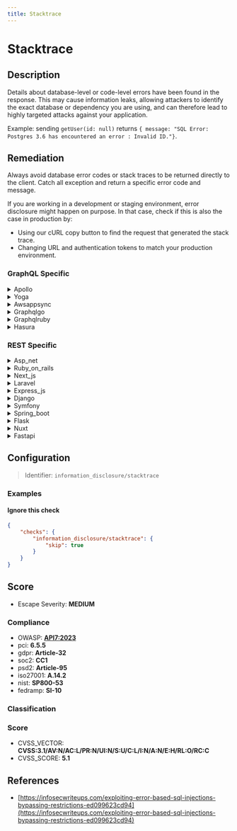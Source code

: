```yaml
---
title: Stacktrace
---
```


# Stacktrace

## Description

Details about database-level or code-level errors have been found in the response. This may cause information leaks, allowing attackers to identify the exact database or dependency you are using, and can therefore lead to highly targeted attacks against your application.

Example: sending `getUser(id: null)` returns `{ message: "SQL Error: Postgres 3.6 has encountered an error : Invalid ID."}`.


## Remediation

Always avoid database error codes or stack traces to be returned directly to the client.
Catch all exception and return a specific error code and message.

If you are working in a development or staging environment, error disclosure might happen on purpose.
In that case, check if this is also the case in production by:
- Using our cURL copy button to find the request that generated the stack trace.
- Changing URL and authentication tokens to match your production environment.



### GraphQL Specific

<details>
    <summary>Apollo</summary>

To address issues within the Apollo framework engine, ensure that all dependencies are up to date, follow best practices for error handling, and regularly audit your code for security vulnerabilities. Additionally, consider implementing proper logging to capture stack traces for debugging while avoiding exposure of sensitive information in production environments.

</details>

<details>
    <summary>Yoga</summary>

To address issues within the Yoga framework engine, ensure that all dependencies are up-to-date, utilize proper error handling mechanisms, and adhere to the framework's best practices for security and performance. Regularly review the documentation and community resources for updates and patches that can help mitigate potential vulnerabilities or bugs.

</details>

<details>
    <summary>Awsappsync</summary>

To mitigate issues within the AWS AppSync framework engine, ensure that you are handling errors gracefully and logging them appropriately. Implement structured error handling to capture stack traces and exceptions without exposing sensitive information to the client. Regularly review and update your security policies and IAM roles to adhere to the principle of least privilege. Monitor and analyze the logs to detect and respond to any abnormal behavior promptly. Additionally, keep the AWS AppSync service and all related dependencies up to date with the latest security patches and best practices.

</details>

<details>
    <summary>Graphqlgo</summary>

To mitigate the risk of injection attacks in a GraphQL Go framework engine, ensure that all user-supplied input is properly validated and sanitized. Use prepared statements with variable binding for all database queries to prevent injection vulnerabilities. Additionally, implement proper error handling to avoid exposing sensitive stack trace information to the client. Regularly review and update your security practices to address new and emerging threats.

</details>

<details>
    <summary>Graphqlruby</summary>

Ensure that the GraphQL Ruby framework is configured to sanitize and validate all inputs to prevent injection attacks. Use the built-in mechanisms for parameterized queries and argument validation to avoid potential security vulnerabilities. Regularly update the framework and its dependencies to incorporate the latest security patches and features.

</details>

<details>
    <summary>Hasura</summary>

To mitigate the risk of SQL injection and ensure secure query handling within the Hasura framework, it is recommended to utilize prepared statements with parameterized queries. This practice prevents attackers from manipulating the SQL syntax by injecting malicious code. Always validate and sanitize user inputs, and employ Hasura's built-in mechanisms for role-based access control to restrict data access and operations based on user roles.

</details>


### REST Specific

<details>
    <summary>Asp_net</summary>

Implement custom error handling in the ASP.NET application to catch exceptions and log them internally, while displaying generic error messages to the user. Use the `customErrors` mode in the Web.config file to configure the error pages that should be shown in production, and avoid revealing sensitive error information. Additionally, review and sanitize all error messages to ensure they do not contain details that could help an attacker.

</details>

<details>
    <summary>Ruby_on_rails</summary>

In Ruby on Rails, ensure that detailed error messages are not exposed to the end users. Instead, use generic error messages and log the detailed stack traces internally. Configure `config.consider_all_requests_local` to `false` in production to prevent full error reports from being rendered in the browser. Additionally, use `rescue_from` in controllers to catch exceptions and render custom error pages. Always sanitize user inputs and use Active Record's built-in parameterized query methods to prevent SQL injection.

</details>

<details>
    <summary>Next_js</summary>

Implement custom error handling in your Next.js application to catch and log errors internally while displaying generic error messages to the users. Avoid sending stack traces or database error details in the response. Use the built-in error pages or create custom error components to provide a user-friendly experience without exposing sensitive information.

</details>

<details>
    <summary>Laravel</summary>

In Laravel, ensure that error messages do not expose sensitive details by configuring the 'debug' mode to 'false' in the '.env' file for production environments. Utilize Laravel's built-in logging system to record errors without revealing them to the end user. Additionally, employ exception handling with try-catch blocks to catch and handle errors gracefully, providing generic error responses to the user. For database queries, use Eloquent ORM or the query builder's parameterized queries to prevent SQL injection and avoid detailed SQL error messages in responses.

</details>

<details>
    <summary>Express_js</summary>

In Express.js, ensure that error handling middleware is configured to catch and sanitize error messages before they are sent to the client. Use a custom error handler that sends generic error responses to avoid leaking stack traces or database information. Additionally, employ logging libraries to record detailed errors internally without exposing them to the end user.

</details>

<details>
    <summary>Django</summary>

In Django, ensure that DEBUG mode is set to False in production to prevent stack traces from being displayed to users. Use Django's built-in logging to record errors internally. Additionally, employ Django's exception handling to catch errors and return generic error messages to the client.

</details>

<details>
    <summary>Symfony</summary>

In Symfony, ensure that error messages are generic and do not expose stack traces to the end user. Use the 'prod' environment for production, which does not display sensitive error details. Additionally, configure the 'monolog' bundle to log errors internally without exposing them to the client. For database interactions, utilize Doctrine's parameterized queries to prevent SQL injection and avoid detailed error messages that could reveal database structure or version information.

</details>

<details>
    <summary>Spring_boot</summary>

In Spring Boot, ensure that detailed error messages are not exposed to the client. Configure a global exception handler using `@ControllerAdvice` and `@ExceptionHandler` annotations to catch exceptions and return a generic error response. Additionally, enable `spring.mvc.log-resolved-exception` to `false` to prevent stack traces from being logged automatically. For database errors, use parameterized queries or JPA methods to prevent SQL injection and avoid revealing database details in error messages.

</details>

<details>
    <summary>Flask</summary>

In Flask, ensure that error handling is properly configured to prevent stack traces from being sent to the client. Use Flask's errorhandler or register_error_handler to define custom error responses that do not include sensitive information. Additionally, employ logging to record stack traces internally rather than exposing them to users.

</details>

<details>
    <summary>Nuxt</summary>

In Nuxt.js applications, ensure that error handling is properly implemented to avoid exposing stack traces to the client. Use try-catch blocks to catch exceptions and log them internally, while providing generic error messages to the user. Additionally, configure the production environment to disable detailed error reporting. For API responses, consider using a centralized error handling mechanism that sanitizes error messages before sending them to the client.

</details>

<details>
    <summary>Fastapi</summary>

In FastAPI, ensure that error handlers are configured to catch exceptions and return generic error messages. Avoid exposing stack traces or specific error details in production environments. Use logging to record detailed errors internally, and consider implementing security middleware to manage how errors are reported to clients.

</details>

## Configuration

> Identifier: `information_disclosure/stacktrace`



### Examples



#### Ignore this check

```json
{
    "checks": {
        "information_disclosure/stacktrace": {
            "skip": true
        }
    }
}
```




## Score

- Escape Severity: **<span className="medium-severity">MEDIUM</span>**

### Compliance

- OWASP: **[API7:2023](https://github.com/OWASP/API-Security/blob/master/editions/2023/en/0xa7-server-side-request-forgery.md)**
- pci: **6.5.5**
- gdpr: **Article-32**
- soc2: **CC1**
- psd2: **Article-95**
- iso27001: **A.14.2**
- nist: **SP800-53**
- fedramp: **SI-10**

### Classification






### Score

- CVSS_VECTOR: **CVSS:3.1/AV:N/AC:L/PR:N/UI:N/S:U/C:L/I:N/A:N/E:H/RL:O/RC:C**
- CVSS_SCORE: **5.1**

## References

- [https://infosecwriteups.com/exploiting-error-based-sql-injections-bypassing-restrictions-ed099623cd94](https://infosecwriteups.com/exploiting-error-based-sql-injections-bypassing-restrictions-ed099623cd94)
  